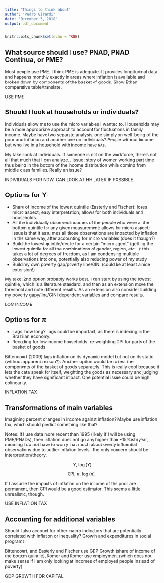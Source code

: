 ```yaml
---
title: "Things to think about"
author: "Pedro Girardi"
date: "December 3, 2018"
output: pdf_document
---
```


```r
knitr::opts_chunk$set(echo = TRUE)
```

## What source should I use? PNAD, PNAD Continua, or PME? 
    
Most people use PME. I think PME is adequate. It provides longitudinal data and happens monthly exactly in areas where inflation is available and broken down by components of the basket of goods. Show Ethan comparative table/translate.

USE PME 
    
## Should I look at households or individuals?

Individuals allow me to use the micro variables I wanted to. Households may be a more appropriate approach to account for fluctuations in family income. Maybe have two separate analysis, one simply on well-being of the poor and inflation and another one on individuals? People without income but who live in a household with income have `NAs`. 

My take: look at individuals. If someone is not on the workforce, there's not all that much that I can analyze... Issue: story of women working part time thus being in the bottom of the income distribution while coming from middle class families. Really an issue?

INDIVIDUALS FOR NOW. CAN LOOK AT HH LATER IF POSSIBLE

## Options for Y:

- Share of income of the lowest quintile (Easterly and Fischer): loses micro aspect; easy interpretation; allows for both individuals and households.
- All the individually observed incomes of the people who were at the bottom quintile for any given measurement: allows for micro aspect; issue is that it assu mes all those observations are impacted by inflation in the same way, after accounting for micro variables (does it though?)
- Build the lowest quintile/decile for a certain "micro agent" (getting the lowest quintile for all the combinations of gender, region, etc...): this takes a lot of degrees of freedom, as I am condensing multiple observations into one, potentially also reducing power of my study 
- Build my own poverty gap/poverty line/GINI (could be at least a nice extension!)
    
My take: 2nd option probably works best. I can start by using the lowest quintile, which is a literature standard, and then as an extension move the threshold and note different results. As an extension also consider building my poverty gapy/line/GINI dependent variables and compare results. 

LOG INCOME 
    
## Options for $\pi$

- Lags: how long? Lags could be important, as there is indexing in the Brazilian economy. 
- Recoding for low income households: re-weighting CPI for parts of the basket of goods
    
Bittencourt (2009) lags inflation on its dynamic model but not on its static (without apparent reason?). Another option would be to test the components of the basket of goods separately. This is really cool because it lets the data speak for itself, weighting the goods as necessary and judging whether they have significant impact. One potential issue could be high colinearity.

INFLATION TAX

## Transformations of main variables

Imagining percent changes in income against inflation? Maybe use inflation tax, which should predict something like that? 

Notes: if I use data more recent than 1995 (likely if I will be using PME/PNADs), then inflation does not go any higher than ~15%ish/year, meaning I do not have to worry that much about overly influential observations due to outlier inflation levels. The only concern should be interpreation/theory. 

$$ Y,\ \log (Y) $$

$$\text{CPI},\ \pi,\ \log(\pi),\  $$

If I assume the impacts of inflation on the income of the poor are permanent, then CPI would be a good estimator. This seems a little unrealistic, though.

USE INFLATION TAX

## Accounting for additional variables

Should I also account for other macro indicators that are potentially correlated with inflation or inequality? Growth and expenditures in social programs.

Bittencourt, and Easterly and Fischer use GDP Growth (share of income of the bottom quintile), Romer and Romer use employment (which does not make sense if I am only looking at incomes of employed people instead of poverty). 

GDP GROWTH FOR CAPITAL
